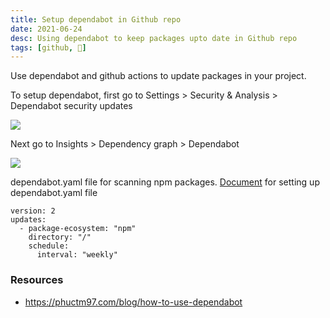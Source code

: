```yaml
---
title: Setup dependabot in Github repo
date: 2021-06-24
desc: Using dependabot to keep packages upto date in Github repo
tags: [github, 🌿]
---
```


Use dependabot and github actions to update packages in your project.

To setup dependabot, first go to Settings > Security & Analysis > Dependabot security updates

<img src="/static/images/github-dependabot/1.png" />

Next go to Insights > Dependency graph > Dependabot

<img src="/static/images/github-dependabot/2.png" />

dependabot.yaml file for scanning npm packages. [Document](https://docs.github.com/en/code-security/supply-chain-security/keeping-your-dependencies-updated-automatically/configuration-options-for-dependency-updates) for setting up dependabot.yaml file

```shell
version: 2
updates:
  - package-ecosystem: "npm"
    directory: "/"
    schedule:
      interval: "weekly"
```

### Resources

- https://phuctm97.com/blog/how-to-use-dependabot
